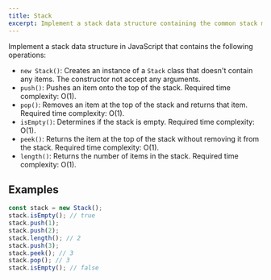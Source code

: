```yaml
---
title: Stack
excerpt: Implement a stack data structure containing the common stack methods
---
```


Implement a stack data structure in JavaScript that contains the following operations:

- `new Stack()`: Creates an instance of a `Stack` class that doesn't contain any items. The constructor not accept any arguments.
- `push()`: Pushes an item onto the top of the stack. Required time complexity: O(1).
- `pop()`: Removes an item at the top of the stack and returns that item. Required time complexity: O(1).
- `isEmpty()`: Determines if the stack is empty. Required time complexity: O(1).
- `peek()`: Returns the item at the top of the stack without removing it from the stack. Required time complexity: O(1).
- `length()`: Returns the number of items in the stack. Required time complexity: O(1).

## Examples

```js
const stack = new Stack();
stack.isEmpty(); // true
stack.push(1);
stack.push(2);
stack.length(); // 2
stack.push(3);
stack.peek(); // 3
stack.pop(); // 3
stack.isEmpty(); // false
```

